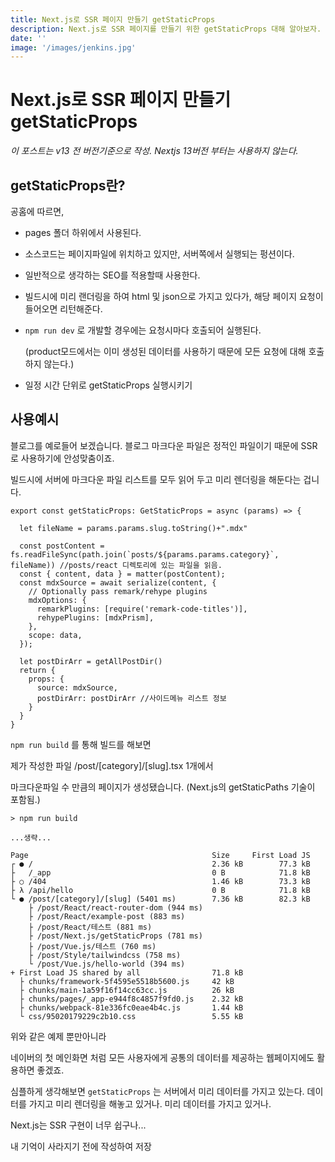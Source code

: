 ```yaml
---
title: Next.js로 SSR 페이지 만들기 getStaticProps
description: Next.js로 SSR 페이지를 만들기 위한 getStaticProps 대해 알아보자.
date: ''
image: '/images/jenkins.jpg'
---
```


# Next.js로 SSR 페이지 만들기 getStaticProps

*이 포스트는 v13 전 버전기준으로 작성. Nextjs 13버전 부터는 사용하지 않는다.*

## getStaticProps란?
공홈에 따르면,
- pages 폴더 하위에서 사용된다.
- 소스코드는 페이지파일에 위치하고 있지만, 서버쪽에서 실행되는 펑션이다.
- 일반적으로 생각하는 SEO를 적용할때 사용한다.
- 빌드시에 미리 랜더링을 하여 html 및 json으로 가지고 있다가, 해당 페이지 요청이 들어오면 리턴해준다.
- `npm run dev` 로 개발할 경우에는 요청시마다 호출되어 실행된다.
    
    (product모드에서는 이미 생성된 데이터를 사용하기 때문에 모든 요청에 대해 호출하지 않는다.)
    
- 일정 시간 단위로 getStaticProps 실행시키기

## 사용예시
블로그를 예로들어 보겠습니다.
블로그 마크다운 파일은 정적인 파일이기 때문에 SSR로 사용하기에 안성맞춤이죠.

빌드시에 서버에 마크다운 파일 리스트를 모두 읽어 두고 미리 렌더링을 해둔다는 겁니다.

```jsx:/post/[category]/[slug].tsx
export const getStaticProps: GetStaticProps = async (params) => {

  let fileName = params.params.slug.toString()+".mdx"

  const postContent = fs.readFileSync(path.join(`posts/${params.params.category}`, fileName)) //posts/react 디렉토리에 있는 파일을 읽음.
  const { content, data } = matter(postContent);
  const mdxSource = await serialize(content, {
    // Optionally pass remark/rehype plugins
    mdxOptions: {
      remarkPlugins: [require('remark-code-titles')],
      rehypePlugins: [mdxPrism],
    },
    scope: data,
  });

  let postDirArr = getAllPostDir()
  return {
    props: {
      source: mdxSource,
      postDirArr: postDirArr //사이드메뉴 리스트 정보
    }
  }
}
```


`npm run build` 를 통해 빌드를 해보면

제가 작성한 파일 /post/[category]/[slug].tsx 1개에서

마크다운파일 수 만큼의 페이지가 생성됐습니다. (Next.js의 getStaticPaths 기술이 포함됨.)

```jsx:terminal
> npm run build 

...생략...

Page                                         Size     First Load JS
┌ ● /                                        2.36 kB        77.3 kB
├   /_app                                    0 B            71.8 kB
├ ○ /404                                     1.46 kB        73.3 kB
├ λ /api/hello                               0 B            71.8 kB
└ ● /post/[category]/[slug] (5401 ms)        7.36 kB        82.3 kB
    ├ /post/React/react-router-dom (944 ms)
    ├ /post/React/example-post (883 ms)
    ├ /post/React/테스트 (881 ms)
    ├ /post/Next.js/getStaticProps (781 ms)
    ├ /post/Vue.js/테스트 (760 ms)
    ├ /post/Style/tailwindcss (758 ms)
    └ /post/Vue.js/hello-world (394 ms)
+ First Load JS shared by all                71.8 kB
  ├ chunks/framework-5f4595e5518b5600.js     42 kB
  ├ chunks/main-1a59f16f14cc63cc.js          26 kB
  ├ chunks/pages/_app-e944f8c4857f9fd0.js    2.32 kB
  ├ chunks/webpack-81e336fc0eae4b4c.js       1.44 kB
  └ css/95020179229c2b10.css                 5.55 kB
  ```

  위와 같은 예제 뿐만아니라

네이버의 첫 메인화면 처럼 모든 사용자에게 공통의 데이터를 제공하는 웹페이지에도 활용하면 좋겠죠.

심플하게 생각해보면
`getStaticProps` 는 서버에서 미리 데이터를 가지고 있는다. 
데이터를 가지고 미리 렌더링을 해놓고 있거나.
미리 데이터를 가지고 있거나.

Next.js는 SSR 구현이 너무 쉽구나...

내 기억이 사라지기 전에 작성하여 저장